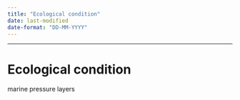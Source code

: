 ```yaml
---
title: "Ecological condition"
date: last-modified
date-format: "DD-MM-YYYY"
---
```


------------------------------------------------------------------------

# Ecological condition

marine pressure layers
